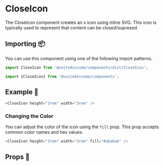 
# CloseIcon

The CloseIcon component creates an x icon using inline SVG. This icon is typically used to represent that content can be closed/supresed.

## Importing 📦

You can use this component using one of the following import patterns.

```javascript
import CloseIcon from '@unitedincome/components/dist/CloseIcon';
```

```javascript
import {CloseIcon} from '@unitedincome/components';
```

## Example 🚀

<Preview>
  <CloseIcon height="3rem" width="3rem" />
</Preview>

```javascript
<CloseIcon height="3rem" width="3rem" />
```

### Changing the Color

You can adjust the color of the icon using the `fill` prop. This prop accepts common color names and hex values.

<Preview>
  <CloseIcon height="3rem" width="3rem" fill="#ababab" />
</Preview>

```javascript
<CloseIcon height="3rem" width="3rem" fill="#ababab" />
```

## Props 🔧

<Props of={CloseIcon} />
